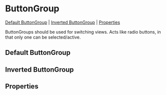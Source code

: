 
<Meta of={stories} />

# ButtonGroup

[Default ButtonGroup](#default-ButtonGroup) | [Inverted ButtonGroup](#inverted-ButtonGroup) | [Properties](#properties)

ButtonGroups should be used for switching views. Acts like radio buttons, in that only one can be selected/active.

## Default ButtonGroup

<Canvas of={stories.defaultButtonGroup} />

## Inverted ButtonGroup

<Canvas of={stories.invertedButtonGroup} />

## Properties

<Controls component={ButtonGroupContainer} />
